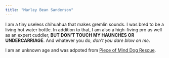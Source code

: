 ```yaml
---
title: "Marley Bean Sanderson"
---
```


I am a tiny useless chihuahua that makes gremlin sounds. I was bred to be a living hot water bottle. In addition to that, I am also a high-fiving pro as well as an expert cuddler, **BUT DON'T TOUCH MY HAUNCHES OR UNDERCARRIAGE**. And whatever you do, *don't you dare blow on me*.  



I am an unknown age and was adpoted from [Piece of Mind Dog Rescue](https://www.peaceofminddogrescue.org/index.php).

